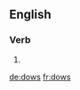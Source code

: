 {{also|Dows}}
==English==

===Verb===
{{head|en}}

# {{en-third-person singular of|dow}}

[[de:dows]]
[[fr:dows]]